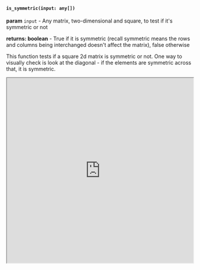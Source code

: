 
#### `is_symmetric(input: any[])`

**param** `input` - Any matrix, two-dimensional and square, to test if it's symmetric or not

**returns: boolean** - True if it is symmetric (recall symmetric means the rows and columns being interchanged doesn't affect the matrix), false otherwise

This function tests if a square 2d matrix is symmetric or not. One way to visually check is look at the diagonal - if the elements are symmetric across that, it is symmetric. 

<Bleed full>
<iframe src="https://hhlab.dev/?code=*import%20math%3Ais_symmetric%0A%0A%2F%2Fshouldn't%20be%20symmetric%2C%20right%3F%0A%0Aprint('a%20is%20'%20%2Ba)%0Alet%20a%20%3D%20%5B%5B2%2C3%5D%2C%5B4%2C4%5D%5D%0A%0Aprint('Is%20a%20symmetric%3A%20'%20%2B%20is_symmetric(a))%0A%0Alet%20b%20%3D%20new%20Mat(%5B%5B3%2C2%2C4%5D%2C%5B2%2C5%2C6%5D%2C%5B4%2C6%2C1%5D%5D)%0Aprint('b%20%3D%20'%2Bb)%0A%0A%2F%2FNow%20this%20one%2C%20b%2C%20should%20be%3A%0A%0Aprint('Is%20b%20symmetric%3F%20'%2Bis_symmetric(b))%0A%0A&auto_run=true"
    width="100%"
    height="500px">
  </iframe>
</Bleed>